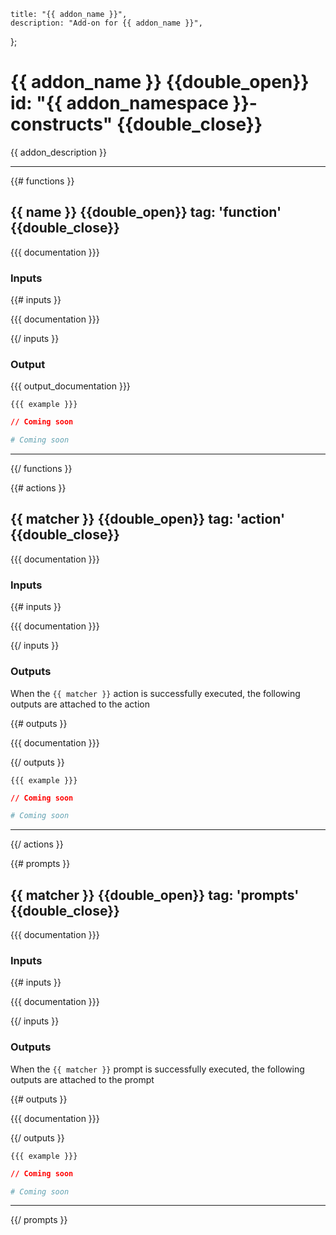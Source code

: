     title: "{{ addon_name }}",
    description: "Add-on for {{ addon_name }}",
};

# {{ addon_name }} {{double_open}} id: "{{ addon_namespace }}-constructs" {{double_close}}

{{ addon_description }}

---

{{# functions }}

## {{ name }} {{double_open}} tag: 'function' {{double_close}}

<Row>
  <Col>

{{{ documentation }}}

### Inputs

<Properties>

{{# inputs }}

  <Property name="{{ name }}">
    {{{ documentation }}}
  </Property>

{{/ inputs }}

</Properties>

### Output

<Properties>
  <Property name="value">
    {{{ output_documentation }}}
  </Property>
</Properties>


<CodeGroup title="Example using {{ name }}">


```hcl {{double_open}} title: 'main.tx' {{double_close}}
{{{ example }}}
```


```json {{double_open}} title: 'main.json' {{double_close}}
// Coming soon
```

```yaml {{double_open}} title: 'main.yaml' {{double_close}}
# Coming soon
```

</CodeGroup>
</Col>
</Row>

---

{{/ functions }}

{{# actions }}

## {{ matcher }} {{double_open}} tag: 'action' {{double_close}}

{{{ documentation }}}

### Inputs

<Properties>

{{# inputs }}

  <Property name="{{ name }}" type="{{ requirementStatus }}">
    {{{ documentation }}}
  </Property>

{{/ inputs }}

</Properties>

### Outputs

<Note>

When the `{{ matcher }}` action is successfully executed, the following outputs are attached to the action

</Note>

<Properties>

{{# outputs }}

  <Property name="{{ name }}">
    {{{ documentation }}}
  </Property>

{{/ outputs }}

</Properties>

<CodeGroup title="Example using {{ matcher }}">


```hcl {{double_open}} title: 'main.tx' {{double_close}}
{{{ example }}}
```


```json {{double_open}} title: 'main.json' {{double_close}}
// Coming soon
```

```yaml {{double_open}} title: 'main.yaml' {{double_close}}
# Coming soon
```

</CodeGroup>

---

{{/ actions }}

{{# prompts }}

## {{ matcher }} {{double_open}} tag: 'prompts' {{double_close}}

{{{ documentation }}}

### Inputs

<Properties>

{{# inputs }}

  <Property name="{{ name }}" type="{{ requirementStatus  }}">
    {{{ documentation }}}
  </Property>

{{/ inputs }}

</Properties>

### Outputs

<Note>

When the `{{ matcher }}` prompt is successfully executed, the following outputs are attached to the prompt

</Note>

<Properties>

{{# outputs }}

  <Property name="{{ name }}">
    {{{ documentation }}}
  </Property>

{{/ outputs }}

</Properties>

<CodeGroup title="Example using {{ matcher }}">


```hcl {{double_open}}title: 'main.tx' {{double_close}}
{{{ example }}}
```


```json {{double_open}} title: 'main.json' {{double_close}}
// Coming soon
```

```yaml {{double_open}} title: 'main.yaml' {{double_close}}
# Coming soon
```

</CodeGroup>

---

{{/ prompts }}
